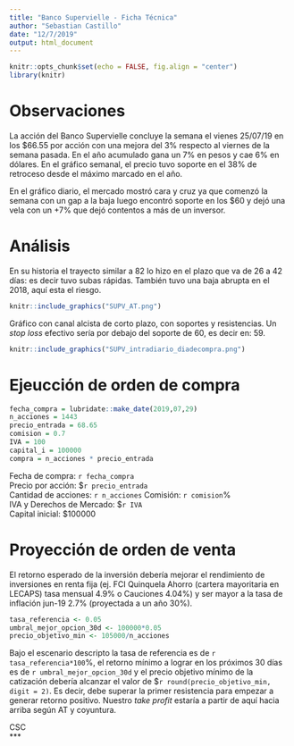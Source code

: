 ```yaml
---
title: "Banco Supervielle - Ficha Técnica"
author: "Sebastian Castillo"
date: "12/7/2019"
output: html_document
---
```


```r
knitr::opts_chunk$set(echo = FALSE, fig.align = "center")
library(knitr)
```

# Observaciones

La acción del Banco Supervielle concluye la semana el vienes 25/07/19 en los $66.55 por acción con una mejora del 3% respecto al viernes de la semana pasada. En el año acumulado gana un 7% en pesos y cae 6% en dólares. En el gráfico semanal, el precio tuvo soporte en el 38% de retroceso desde el máximo marcado en el año.     

En el gráfico diario, el mercado mostró cara y cruz ya que comenzó la semana con un gap a la baja luego encontró soporte en los $60 y dejó una vela con un +7% que dejó contentos a más de un inversor.    

# Análisis      
  
En su historia el trayecto similar a 82 lo hizo en el plazo que va de 26 a 42 días: es decir tuvo subas rápidas. También tuvo una baja abrupta en el 2018, aquí esta el riesgo.

```r
knitr::include_graphics("SUPV_AT.png")
```

Gráfico con canal alcista de corto plazo, con soportes y resistencias. Un *stop loss* efectivo sería por debajo del soporte de 60, es decir en: 59.

```r
knitr::include_graphics("SUPV_intradiario_diadecompra.png")
```

# Ejeucción de orden de compra    

```r
fecha_compra = lubridate::make_date(2019,07,29)
n_acciones = 1443
precio_entrada = 68.65
comision = 0.7
IVA = 100
capital_i = 100000
compra = n_acciones * precio_entrada    
```

Fecha de compra: `r fecha_compra`     
Precio por acción: $`r precio_entrada`     
Cantidad de acciones: `r n_acciones` 
Comisión: `r comision`%          
IVA y Derechos de Mercado: $`r IVA`    
Capital inicial: $100000      

# Proyección de orden de venta

El retorno esperado de la inversión debería mejorar el rendimiento de inversiones en renta fija (ej. FCI Quinquela Ahorro (cartera mayoritaria en LECAPS) tasa mensual 4.9% o Cauciones 4.04%) y ser mayor a la tasa de inflación jun-19 2.7% (proyectada a un año 30%).     

```r
tasa_referencia <- 0.05
umbral_mejor_opcion_30d <- 100000*0.05
precio_objetivo_min <- 105000/n_acciones
```

Bajo el escenario descripto la tasa de referencia es de `r tasa_referencia*100`%, el retorno mínimo a lograr en los próximos 30 días es de `r umbral_mejor_opcion_30d` y el precio objetivo mínimo de la catización debería alcanzar el valor de $`r round(precio_objetivo_min, digit = 2)`. Es decir, debe superar la primer resistencia para empezar a generar retorno positivo. Nuestro *take profit* estaría a partir de aquí hacia arriba según AT y coyuntura.          
  
CSC     
***   
